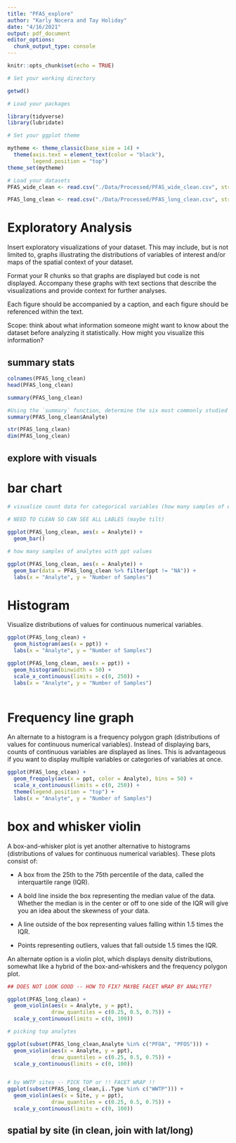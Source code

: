 ```yaml
---
title: "PFAS_explore"
author: "Karly Nocera and Tay Holiday"
date: "4/16/2021"
output: pdf_document
editor_options: 
  chunk_output_type: console
---
```


```r
knitr::opts_chunk$set(echo = TRUE)
```

```r
# Set your working directory

getwd()

# Load your packages

library(tidyverse)
library(lubridate)

# Set your ggplot theme

mytheme <- theme_classic(base_size = 14) +
  theme(axis.text = element_text(color = "black"), 
        legend.position = "top")
theme_set(mytheme)

# Load your datasets
PFAS_wide_clean <- read.csv("./Data/Processed/PFAS_wide_clean.csv", stringsAsFactors = TRUE)

PFAS_long_clean <- read.csv("./Data/Processed/PFAS_long_clean.csv", stringsAsFactors = TRUE)

```

# Exploratory Analysis 
Insert exploratory visualizations of your dataset. This may include, but is not limited to, graphs illustrating the distributions of variables of interest and/or maps of the spatial context of your dataset. 

Format your R chunks so that graphs are displayed but code is not displayed. Accompany these graphs with text sections that describe the visualizations and provide context for further analyses.

Each figure should be accompanied by a caption, and each figure should be referenced within the text. 

Scope: think about what information someone might want to know about the dataset before analyzing it statistically. How might you visualize this information?

## summary stats

```r

colnames(PFAS_long_clean)
head(PFAS_long_clean)

summary(PFAS_long_clean)

#Using the `summary` function, determine the six most commonly studied species in the dataset (common name). What do these species have in common, and why might they be of interest over other insects? 
summary(PFAS_long_clean$Analyte)

str(PFAS_long_clean)
dim(PFAS_long_clean)


```

## explore with visuals

# bar chart

```r

# visualize count data for categorical variables (how many samples of each analyte)

# NEED TO CLEAN SO CAN SEE ALL LABLES (maybe tilt)

ggplot(PFAS_long_clean, aes(x = Analyte)) +
  geom_bar()

# how many samples of analytes with ppt values

ggplot(PFAS_long_clean, aes(x = Analyte)) +
  geom_bar(data = PFAS_long_clean %>% filter(ppt != "NA")) +
  labs(x = "Analyte", y = "Number of Samples")

```

# Histogram

Visualize distributions of values for continuous numerical variables.

```r

ggplot(PFAS_long_clean) +
  geom_histogram(aes(x = ppt)) +
  labs(x = "Analyte", y = "Number of Samples")

ggplot(PFAS_long_clean, aes(x = ppt)) +
  geom_histogram(binwidth = 50) + 
  scale_x_continuous(limits = c(0, 250)) +
  labs(x = "Analyte", y = "Number of Samples")
  
```

# Frequency line graph

An alternate to a histogram is a frequency polygon graph (distributions of values for continuous numerical variables). Instead of displaying bars,  counts of continuous variables are displayed as lines. This is advantageous if you want to display multiple variables or categories of variables at once.

```r

ggplot(PFAS_long_clean) +
  geom_freqpoly(aes(x = ppt, color = Analyte), bins = 50) +
  scale_x_continuous(limits = c(0, 250)) +
  theme(legend.position = "top") +
  labs(x = "Analyte", y = "Number of Samples")

```

# box and whisker violin

A box-and-whisker plot is yet another alternative to histograms (distributions of values for continuous numerical variables). These plots consist of: 

* A box from the 25th to the 75th percentile of the data, called the interquartile range (IQR).

* A bold line inside the box representing the median value of the data. Whether the median is in the center or off to one side of the IQR will give you an idea about the skewness of your data.

* A line outside of the box representing values falling within 1.5 times the IQR. 

* Points representing outliers, values that fall outside 1.5 times the IQR. 

An alternate option is a violin plot, which displays density distributions, somewhat like a hybrid of the box-and-whiskers and the frequency polygon plot.

```r

## DOES NOT LOOK GOOD -- HOW TO FIX? MAYBE FACET WRAP BY ANALYTE?

ggplot(PFAS_long_clean) +
  geom_violin(aes(x = Analyte, y = ppt), 
              draw_quantiles = c(0.25, 0.5, 0.75)) +
  scale_y_continuous(limits = c(0, 100)) 

# picking top analytes

ggplot(subset(PFAS_long_clean,Analyte %in% c("PFOA", "PFOS"))) +
  geom_violin(aes(x = Analyte, y = ppt), 
              draw_quantiles = c(0.25, 0.5, 0.75)) +
  scale_y_continuous(limits = c(0, 100))


# by WWTP sites -- PICK TOP or !! FACET WRAP !! 
ggplot(subset(PFAS_long_clean,ï..Type %in% c("WWTP"))) +
  geom_violin(aes(x = Site, y = ppt), 
              draw_quantiles = c(0.25, 0.5, 0.75)) +
  scale_y_continuous(limits = c(0, 100))

```


## spatial by site (in clean, join with lat/long)

```r



```









